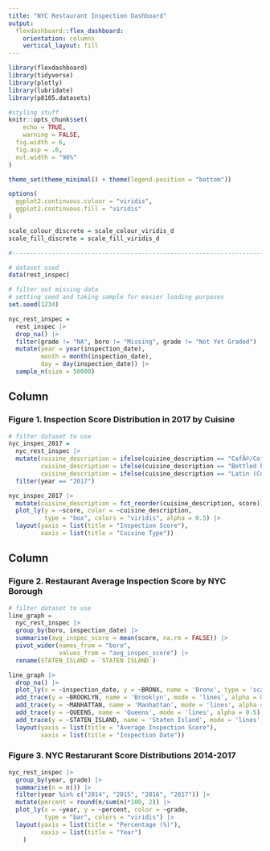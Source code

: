 ```yaml
---
title: "NYC Restaurant Inspection Dashboard"
output: 
  flexdashboard::flex_dashboard:
    orientation: columns
    vertical_layout: fill
---
```


```r
library(flexdashboard)
library(tidyverse)
library(plotly)
library(lubridate)
library(p8105.datasets)

#styling stuff
knitr::opts_chunk$set(
	echo = TRUE,
	warning = FALSE,
  fig.width = 6,
  fig.asp = .6,
  out.width = "90%"
)

theme_set(theme_minimal() + theme(legend.position = "bottom"))

options(
  ggplot2.continuous.colour = "viridis",
  ggplot2.continuous.fill = "viridis"
)

scale_colour_discrete = scale_colour_viridis_d
scale_fill_discrete = scale_fill_viridis_d

#----------------------------------------------------------------------

# dataset used
data(rest_inspec)

# filter out missing data
# setting seed and taking sample for easier loading purposes
set.seed(1234)

nyc_rest_inspec = 
  rest_inspec |>
  drop_na() |>
  filter(grade != "NA", boro != "Missing", grade != "Not Yet Graded") |>
  mutate(year = year(inspection_date),
         month = month(inspection_date),
         day = day(inspection_date)) |> 
  sample_n(size = 50000)

```

Column {data-width=650}
-----------------------------------------------------------------------

### Figure 1. Inspection Score Distribution in 2017 by Cuisine

```r
# filter dataset to use
nyc_inspec_2017 =
  nyc_rest_inspec |>  
  mutate(cuisine_description = ifelse(cuisine_description == "CafÃ©/Coffee/Tea", "Cafe/Coffee/Tea", cuisine_description), 
         cuisine_description = ifelse(cuisine_description == "Bottled beverages, including water, sodas, juices, etc.", "Bottled beverages", cuisine_description), 
         cuisine_description = ifelse(cuisine_description == "Latin (Cuban, Dominican, Puerto Rican, South & Central American)", "Latin", cuisine_description)) |> 
  filter(year == "2017")
```

```r
nyc_inspec_2017 |> 
  mutate(cuisine_description = fct_reorder(cuisine_description, score)) |> 
  plot_ly(y = ~score, color = ~cuisine_description, 
          type = "box", colors = "viridis", alpha = 0.5) |>
  layout(yaxis = list(title = "Inspection Score"),
         xaxis = list(title = "Cuisine Type"))
```


Column {data-width=350}
-----------------------------------------------------------------------

### Figure 2. Restaurant Average Inspection Score by NYC Borough

```r
# filter dataset to use
line_graph = 
  nyc_rest_inspec |>
  group_by(boro, inspection_date) |>
  summarise(avg_inspec_score = mean(score, na.rm = FALSE)) |>
  pivot_wider(names_from = "boro", 
              values_from = "avg_inspec_score") |> 
  rename(STATEN_ISLAND = `STATEN ISLAND`)
```

```r
line_graph |>
  drop_na() |>
  plot_ly(x = ~inspection_date, y = ~BRONX, name = 'Bronx', type = 'scatter', mode = 'lines', alpha = 0.5) |> 
  add_trace(y = ~BROOKLYN, name = 'Brooklyn', mode = 'lines', alpha = 0.5) |>
  add_trace(y = ~MANHATTAN, name = 'Manhattan', mode = 'lines', alpha = 0.5) |>
  add_trace(y = ~QUEENS, name = 'Queens', mode = 'lines', alpha = 0.5) |>
  add_trace(y = ~STATEN_ISLAND, name = 'Staten Island', mode = 'lines', alpha = 0.5) |>
  layout(yaxis = list(title = "Average Inspection Score"),
         xaxis = list(title = "Inspection Date"))
```


### Figure 3. NYC Restarurant Score Distributions 2014-2017

```r

nyc_rest_inspec |>  
  group_by(year, grade) |> 
  summarise(n = n()) |> 
  filter(year %in% c("2014", "2015", "2016", "2017")) |> 
  mutate(percent = round(n/sum(n)*100, 2)) |> 
  plot_ly(x = ~year, y = ~percent, color = ~grade,
          type = "bar", colors = "viridis") |> 
  layout(yaxis = list(title = "Percentage (%)"),
         xaxis = list(title = "Year")
    )
```

